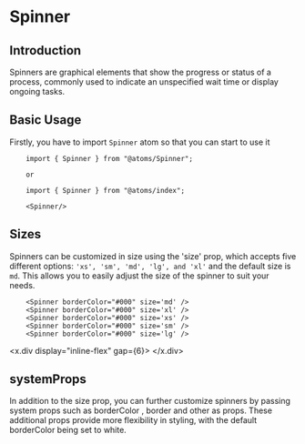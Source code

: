 

<MDXWrapper>
<Head>
	<title>Spinner Doc | OORSIG</title>
</Head>

# Spinner

## Introduction

Spinners are graphical elements that show the progress or status of a process, commonly used to indicate an unspecified wait time or display ongoing tasks.

## Basic Usage

Firstly, you have to import `Spinner` atom so that you can start to use it

```
	import { Spinner } from "@atoms/Spinner";

	or

	import { Spinner } from "@atoms/index";

	<Spinner/>
```

## Sizes

Spinners can be customized in size using the 'size' prop, which accepts five different options: `'xs', 'sm', 'md', 'lg', and 'xl'` and the default size is `md`. This allows you to easily adjust the size of the spinner to suit your needs.

```
	<Spinner borderColor="#000" size='md' />
	<Spinner borderColor="#000" size='xl' />
	<Spinner borderColor="#000" size='xs' />
	<Spinner borderColor="#000" size='sm' />
	<Spinner borderColor="#000" size='lg' />
```

<x.div display="inline-flex" gap={6}>
  <Spinner borderColor="#000" size="md" />
  <Spinner borderColor="#000" size="xl" />
  <Spinner borderColor="#000" size="xs" />
  <Spinner borderColor="#000" size="sm" />
  <Spinner borderColor="#000" size="lg" />
</x.div>

## systemProps

In addition to the size prop, you can further customize spinners by passing system props such as borderColor , border and other as props. These additional props provide more flexibility in styling, with the default borderColor being set to white.

<Spinner borderColor="#000" />

</MDXWrapper>
